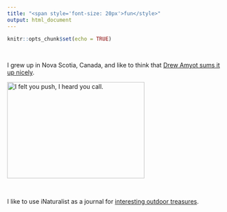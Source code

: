 ```yaml
---
title: "<span style='font-size: 20px'>fun</style>"
output: html_document
---
```


```r
knitr::opts_chunk$set(echo = TRUE)
```

&nbsp;
&nbsp;
&nbsp;

I grew up in Nova Scotia, Canada, and like to think that [Drew Amyot sums it up nicely](https://www.flickr.com/photos/oakus/).

<a data-flickr-embed="true" href="https://www.flickr.com/photos/oakus/38691524605/" title="I felt you push, I heard you call."><img src="https://live.staticflickr.com/4614/38691524605_879fc736eb_z.jpg" width="320" height="224" alt="I felt you push, I heard you call."></a><script async src="//embedr.flickr.com/assets/client-code.js" charset="utf-8"></script>

&nbsp;

I like to use iNaturalist as a journal for [interesting outdoor treasures](https://www.inaturalist.org/people/mannfred).




